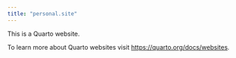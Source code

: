 ```yaml
---
title: "personal.site"
---
```


This is a Quarto website.

To learn more about Quarto websites visit <https://quarto.org/docs/websites>.

